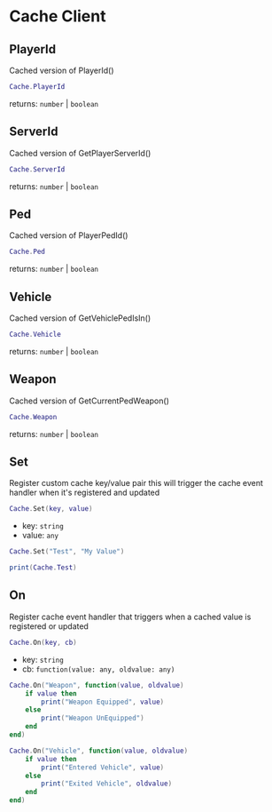 # Cache Client

## PlayerId

Cached version of PlayerId()

```lua
Cache.PlayerId
```
returns: `number` | `boolean`

## ServerId

Cached version of GetPlayerServerId()

```lua
Cache.ServerId
```
returns: `number` | `boolean`

## Ped

Cached version of PlayerPedId()

```lua
Cache.Ped
```
returns: `number` | `boolean`

## Vehicle

Cached version of GetVehiclePedIsIn()

```lua
Cache.Vehicle
```
returns: `number` | `boolean`

## Weapon

Cached version of GetCurrentPedWeapon()

```lua 
Cache.Weapon
```
returns: `number` | `boolean`

## Set

Register custom cache key/value pair this will trigger the cache event handler when it's registered and updated

```lua
Cache.Set(key, value)
```

- key: `string`
- value: `any`

```lua
Cache.Set("Test", "My Value")

print(Cache.Test)
```

## On

Register cache event handler that triggers when a cached value is registered or updated

```lua
Cache.On(key, cb)
```

- key: `string`
- cb: `function(value: any, oldvalue: any)`

```lua
Cache.On("Weapon", function(value, oldvalue)
    if value then
        print("Weapon Equipped", value)
    else
        print("Weapon UnEquipped")
    end
end)

Cache.On("Vehicle", function(value, oldvalue)
    if value then
        print("Entered Vehicle", value)
    else
        print("Exited Vehicle", oldvalue)
    end
end)
```